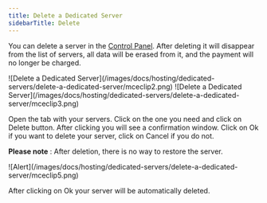 ---
title: Delete a Dedicated Server
sidebarTitle: Delete
---

You can delete a server in the [Control Panel](https://hosting.gcore.com/billmgr). After deleting it will disappear from the list of servers, all data will be erased from it, and the payment will no longer be charged.


<Frame>![Delete a Dedicated Server](/images/docs/hosting/dedicated-servers/delete-a-dedicated-server/mceclip2.png)</Frame>

 
<Frame>![Delete a Dedicated Server](/images/docs/hosting/dedicated-servers/delete-a-dedicated-server/mceclip3.png)</Frame>



Open the tab with your servers. Click on the one you need and click on Delete button. After clicking you will see a confirmation window. Click on Ok if you want to delete your server, click on Cancel if you do not.

**Please note** : After deletion, there is no way to restore the server.


<Frame>![Alert](/images/docs/hosting/dedicated-servers/delete-a-dedicated-server/mceclip5.png)</Frame>



After clicking on Ok your server will be automatically deleted.